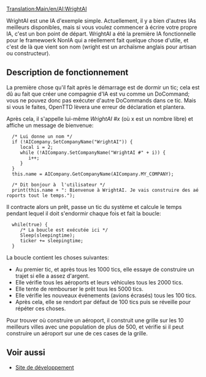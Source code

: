 [[Translation:Main/en/AI:WrightAI]]
{{fr/NonIA}}

WrightAI est une IA d'exemple simple. Actuellement, il y a bien d'autres IAs meilleurs disponibles, mais si vous voulez commencer à écrire votre propre IA, c'est un bon point de départ.
WrightAI a été la première IA fonctionnelle pour le framewoerk NonIA qui a réellement fait quelque chose d'utile, et c'est de là que vient son nom (wright est un archaïsme anglais pour artisan ou constructeur).

== Description de fonctionnement ==
La première chose qu'il fait après le démarrage est de dormir un tic; cela est dû au fait que créer une compagnie d'IA est vu comme un DoCommand; vous ne pouvez donc pas exécuter d'autre DoCommands dans ce tic. Mais si vous le faites, OpenTTD lèvera une erreur de déclaration et plantera.

Après cela, il s'appelle lui-même ''WrightAI #x'' (où x est un nombre libre) et affiche un message de bienvenue:

    
   /* Lui donne un nom */
   if (!AICompany.SetCompanyName("WrightAI")) {
      local i = 2;
      while (!AICompany.SetCompanyName("WrightAI #" + i)) {
         i++;
      }
   }
   this.name = AICompany.GetCompanyName(AICompany.MY_COMPANY);
   
   /* Dit bonjour à  l'utilisateur */
   print(this.name + ": Bienvenue à WrightAI. Je vais construire des aéroports tout le temps.");

Il contracte alors un prêt, passe un tic du système et calcule le temps pendant lequel il doit s'endormir chaque fois et fait la boucle:
   while(true) {
      /* La boucle est exécutée ici */
      Sleep(sleepingtime);
      ticker += sleepingtime;
   }

La boucle contient les choses suivantes:
* Au premier tic, et après tous les 1000 tics, elle essaye de construire un trajet si elle a assez d'argent.
* Elle vérifie tous les aéroports et leurs véhicules tous les 2000 tics.
* Elle tente de rembourser le prêt tous les 5000 tics.
* Elle vérifie les nouveaux événements (avions écrasés) tous les 100 tics.
* Après cela, elle se rendort par défaut de 100 tics puis se réveille pour répéter ces choses.

Pour trouver où construire un aéroport, il construit une grille sur les 10 meilleurs villes avec une population de plus de 500, et vérifie si il peut construire un aéroport sur une de ces cases de la grille.

== Voir aussi ==
* [http://noai.openttd.org/projects/show/ai-wrightai Site de développement]